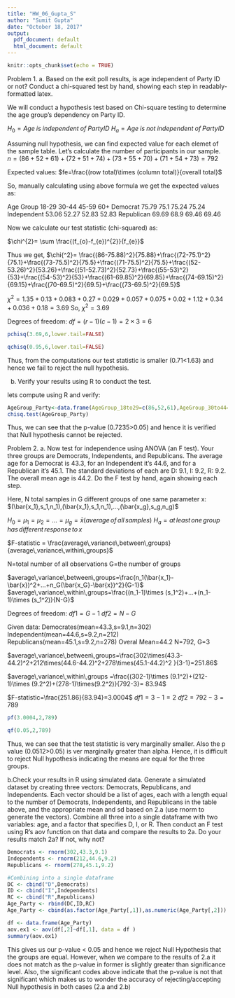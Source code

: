 ```yaml
---
title: "HW_06_Gupta_S"
author: "Sumit Gupta"
date: "October 18, 2017"
output:
  pdf_document: default
  html_document: default
---
```


```r
knitr::opts_chunk$set(echo = TRUE)
```

Problem 1.
a. Based on the exit poll results, is age independent of Party ID or not? Conduct a chi-squared test by hand, showing each step in readably-formatted latex.

We will conduct a hypothesis test based on Chi-square testing to determine the  age group's dependency on Party ID.

$H_0 = Age\;is\;independent\; of\; PartyID$
$H_a = Age\;is\;not\;independent\; of\; PartyID$

Assuming null hypothesis, we can find expected value for each elemet of the sample table. Let's calculate the number of participants in our sample.
$n= (86+52+61)+(72+51+74)+(73+55+70)+(71+54+73)=792$

Expected values:
$fe=\frac{(row total)\times (column total)}{overall total}$

So, manually calculating using above formula we get the expected values as:

Age Group   18-29   30-44   45-59   60+
Democrat    75.79   75.1    75.24   75.24
Independent 53.06   52.27   52.83   52.83
Republican  69.69   68.9    69.46   69.46

Now we calculate our test statistic (chi-squared) as:

$\chi^{2}= \sum \frac{(f_{o}-f_{e})^{2}}{f_{e}}$

Thus we get, 
$\chi{^2}= \frac{(86-75.88)^2}{75.88}+\frac{(72-75.1)^2}{75.1}+\frac{(73-75.5)^2}{75.5}+\frac{(71-75.5)^2}{75.5}+\frac{(52-53.26)^2}{53.26}+\frac{(51-52.73)^2}{52.73}+\frac{(55-53)^2}{53}+\frac{(54-53)^2}{53}+\frac{(61-69.85)^2}{69.85}+\frac{(74-69.15)^2}{69.15}+\frac{(70-69.5)^2}{69.5}+\frac{(73-69.5)^2}{69.5}$

$\chi^{2}=1.35+0.13+0.083+0.27+0.029+0.057+0.075+0.02+1.12+0.34+0.036+0.18=3.69$
So, $\chi^{2}=3.69$

Degrees of freedom:
$df=(r-1)(c-1)=2\times 3=6$

```r
pchisq(3.69,6,lower.tail=FALSE)
```

```r
qchisq(0.95,6,lower.tail=FALSE)
```

Thus, from the computations our test statistic is smaller (0.71<1.63) and hence we fail to reject the null hypothesis.

b. Verify your results using R to conduct the test.

lets compute using R and verify:

```r
AgeGroup_Party<-data.frame(AgeGroup_18to29=c(86,52,61),AgeGroup_30to44=c(72,51,74),AgeGroup_45to59=c(73,55,70),AgeGroup_60plus=c(71,54,73),row.names=c("Democrats","Independents","Republicans"))
chisq.test(AgeGroup_Party)
```
Thus, we can see that the p-value (0.7235>0.05) and hence it is verified that Null hypothesis cannot be rejected.

Problem 2.
a. Now test for independence using ANOVA (an F test). Your three groups are Democrats, Independents,
and Republicans. The average age for a Democrat is 43.3, for an Independent it's 44.6, and for a
Republican it's 45.1. The standard deviations of each are D: 9.1, I: 9.2, R: 9.2. The overall mean age is
44.2. Do the F test by hand, again showing each step.


Here,
N total samples in G different groups of one same parameter x:
$(\bar{x_1},s_1,n_1),(\bar{x_1},s_1,n_1),...,(\bar{x_g},s_g,n_g)$

$H_0 = \mu_1=\mu_2=...=\mu_g=\bar{x}(average\,of\,all\,samples)$
$H_a = at\,least\,one\,group\,has\,different\,response\,to\,x$

$F-statistic = \frac{average\,variance\,between\,groups}{average\,variance\,within\,groups}$

N=total number of all observations 
G=the number of groups

$average\,variance\,between\,groups=\frac{n_1(\bar{x_1}-\bar{x})^2+...+n_G(\bar{x_G}-\bar{x})^2}{G-1}$
$average\,variance\,within\,groups=\frac{(n_1-1)\times (s_1^2)+...+(n_1-1)\times (s_1^2)}{N-G}$

Degrees of freedom:
                    $df1=G-1$
                    $df2=N-G$
                    
Given data:
Democrates(mean=43.3,s=9.1,n=302) 
Independent(mean=44.6,s=9.2,n=212) 
Republicans(mean=45.1,s=9.2,n=278) 
Overal Mean=44.2 
N=792, G=3

$average\,variance\,between\,groups=\frac{302\times(43.3-44.2)^2+212\times(44.6-44.2)^2+278\times(45.1-44.2)^2 }{3-1}=251.86$

$average\,variance\,within\,groups =\frac{(302-1)\times (9.1^2)+(212-1)\times (9.2^2)+(278-1)\times(9.2^2)}{792-3}= 83.94$

$F-statistic=\frac{251.86}{83.94}=3.0004$
$df1=3-1=2$
$df2=792-3=789$

```r
pf(3.0004,2,789)
```

```r
qf(0.05,2,789)
```
Thus, we can see that the test statistic is very marginally smaller.
Also the p value (0.0512>0.05) is ver marginally greater than alpha. Hence, it is difficult to reject Null hypothesis indicating the means are equal for the three groups.

b.Check your results in R using simulated data. Generate a simulated dataset by creating three vectors:
Democrats, Republicans, and Independents. Each vector should be a list of ages, each with a length equal
to the number of Democrats, Independents, and Republicans in the table above, and the appropriate
mean and sd based on 2.a (use rnorm to generate the vectors). Combine all three into a single dataframe
with two variables: age, and a factor that specifies D, I, or R. Then conduct an F test using R's aov
function on that data and compare the results to 2a. Do your results match 2a? If not, why not?

```r
Democrats <- rnorm(302,43.3,9.1)
Independents <- rnorm(212,44.6,9.2)
Republicans <- rnorm(278,45.1,9.2)

#Combining into a single dataframe
DC <- cbind("D",Democrats)
ID <- cbind("I",Independents)
RC <- cbind("R",Republicans)
Age_Party <- rbind(DC,ID,RC)
Age_Party <- cbind(as.factor(Age_Party[,1]),as.numeric(Age_Party[,2]))

```
```r
df <- data.frame(Age_Party)
aov.ex1 <- aov(df[,2]~df[,1], data = df )
summary(aov.ex1)
```
This gives us our p-value < 0.05 and hence we reject Null Hypothesis that the groups are equal.
However, when we compare to the results of 2.a it does not match as the p-value in former is slightly greater than significance level.
Also, the significant codes above indicate that the p-value is not that significant which makes us to wonder the accuracy of rejecting/accepting Null hypothesis in both cases (2.a and 2.b)













